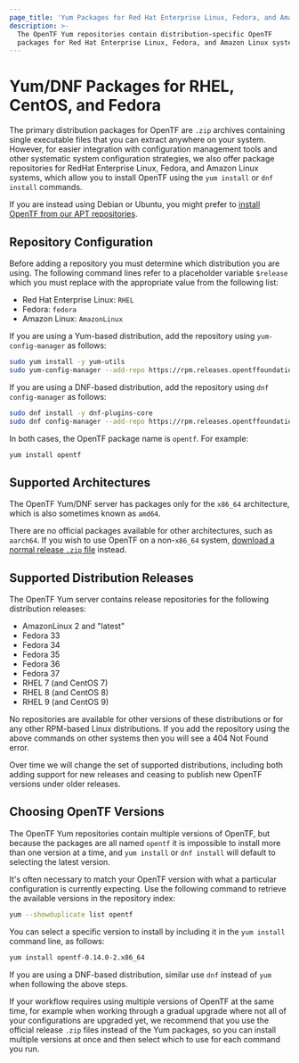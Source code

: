 ```yaml
---
page_title: 'Yum Packages for Red Hat Enterprise Linux, Fedora, and Amazon Linux'
description: >-
  The OpenTF Yum repositories contain distribution-specific OpenTF
  packages for Red Hat Enterprise Linux, Fedora, and Amazon Linux systems.
---
```


# Yum/DNF Packages for RHEL, CentOS, and Fedora

The primary distribution packages for OpenTF are `.zip` archives containing
single executable files that you can extract anywhere on your system. However,
for easier integration with configuration management tools and other systematic
system configuration strategies, we also offer package repositories for
RedHat Enterprise Linux, Fedora, and Amazon Linux systems, which allow you to
install OpenTF using the `yum install` or `dnf install` commands.

If you are instead using Debian or Ubuntu, you
might prefer to [install OpenTF from our APT repositories](/opentf/cli/install/apt).

## Repository Configuration

Before adding a repository you must determine which distribution you are using.
The following command lines refer to a placeholder variable `$release` which
you must replace with the appropriate value from the following list:

* Red Hat Enterprise Linux: `RHEL`
* Fedora: `fedora`
* Amazon Linux: `AmazonLinux`

If you are using a Yum-based distribution, add the repository using
`yum-config-manager` as follows:

```bash
sudo yum install -y yum-utils
sudo yum-config-manager --add-repo https://rpm.releases.opentffoundationhicorp.repo
```

If you are using a DNF-based distribution, add the repository using
`dnf config-manager` as follows:

```bash
sudo dnf install -y dnf-plugins-core
sudo dnf config-manager --add-repo https://rpm.releases.opentffoundationhicorp.repo
```

In both cases, the OpenTF package name is `opentf`. For example:

```bash
yum install opentf
```

## Supported Architectures

The OpenTF Yum/DNF server has packages only for the `x86_64`
architecture, which is also sometimes known as `amd64`.

There are no official packages available for other architectures, such as
`aarch64`. If you wish to use OpenTF on a non-`x86_64` system,
[download a normal release `.zip` file](/opentf/downloads) instead.

## Supported Distribution Releases

The OpenTF Yum server contains release repositories for the
following distribution releases:

* AmazonLinux 2 and "latest"
* Fedora 33
* Fedora 34
* Fedora 35
* Fedora 36
* Fedora 37
* RHEL 7 (and CentOS 7)
* RHEL 8 (and CentOS 8)
* RHEL 9 (and CentOS 9)

No repositories are available for other versions of these distributions or for
any other RPM-based Linux distributions. If you add the repository using
the above commands on other systems then you will see a 404 Not Found error.

Over time we will change the set of supported distributions, including both
adding support for new releases and ceasing to publish new OpenTF versions
under older releases.

## Choosing OpenTF Versions

The OpenTF Yum repositories contain multiple versions of OpenTF, but
because the packages are all named `opentf` it is impossible to install
more than one version at a time, and `yum install` or `dnf install` will
default to selecting the latest version.

It's often necessary to match your OpenTF version with what a particular
configuration is currently expecting. Use the following command to
retrieve the available versions in the repository index:

```bash
yum --showduplicate list opentf
```

You can select a specific version to install by including it in the
`yum install` command line, as follows:

```bash
yum install opentf-0.14.0-2.x86_64
```

If you are using a DNF-based distribution, similar use `dnf` instead of `yum`
when following the above steps.

If your workflow requires using multiple versions of OpenTF at the same
time, for example when working through a gradual upgrade where not all
of your configurations are upgraded yet, we recommend that you use the
official release `.zip` files instead of the Yum packages, so you can install
multiple versions at once and then select which to use for each command you
run.
